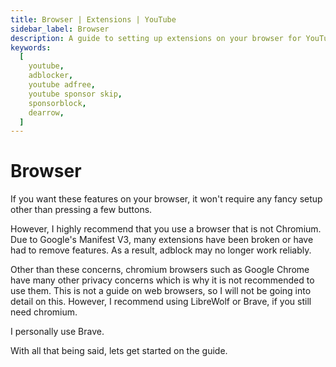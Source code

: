 ```yaml
---
title: Browser | Extensions | YouTube
sidebar_label: Browser
description: A guide to setting up extensions on your browser for YouTube
keywords:
  [
    youtube, 
    adblocker,
    youtube adfree,
    youtube sponsor skip,
    sponsorblock,
    dearrow,
  ]
---
```

# Browser

If you want these features on your browser, it won't require any fancy setup other than pressing a few buttons. 

However, I highly recommend that you use a browser that is not Chromium. 
Due to Google's Manifest V3, many extensions have been broken or have had to remove features.
As a result, adblock may no longer work reliably. 

Other than these concerns, chromium browsers such as Google Chrome have many other privacy concerns which is why it is not recommended to use them.
This is not a guide on web browsers, so I will not be going into detail on this. 
However, I recommend using LibreWolf or Brave, if you still need chromium. 

I personally use Brave. 

With all that being said, lets get started on the guide. 
